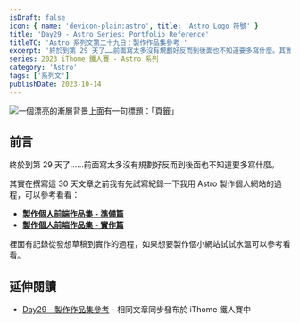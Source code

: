 ```yaml
---
isDraft: false
icon: { name: 'devicon-plain:astro', title: 'Astro Logo 符號' }
title: 'Day29 - Astro Series: Portfolio Reference'
titleTC: 'Astro 系列文第二十九日：製作作品集參考 '
excerpt: '終於到第 29 天了……前面寫太多沒有規劃好反而到後面也不知道要多寫什麼。其實在撰寫這 30 天文章之前我有先試寫紀錄一下我用 Astro 製作個人網站的過程，可以參考看看：製作個人前端作品集 - 準備篇以及實作篇，裡面有記錄從發想草稿到實作的過程，如果想要製作個小網站試試水溫可以參考看看。'
series: 2023 iThome 鐵人賽 - Astro 系列
category: 'Astro'
tags: ['系列文']
publishDate: 2023-10-14
---
```


![一個漂亮的漸層背景上面有一句標題：「頁籤」](./day29-portfolio-reference.webp)

## 前言

終於到第 29 天了……前面寫太多沒有規劃好反而到後面也不知道要多寫什麼。

其實在撰寫這 30 天文章之前我有先試寫紀錄一下我用 Astro 製作個人網站的過程，可以參考看看：

- **[製作個人前端作品集 - 準備篇](https://www.webdong.dev/post/lets-build-a-portfolio/)**
- **[製作個人前端作品集 - 實作篇](https://www.webdong.dev/post/lets-build-a-portfolio-with-astro/)**

裡面有記錄從發想草稿到實作的過程，如果想要製作個小網站試試水溫可以參考看看。

## 延伸閱讀

- [Day29 - 製作作品集參考](https://ithelp.ithome.com.tw/articles/10339608) - 相同文章同步發布於 iThome 鐵人賽中
